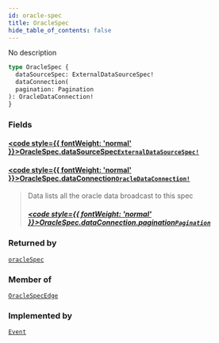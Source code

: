 ```yaml
---
id: oracle-spec
title: OracleSpec
hide_table_of_contents: false
---
```








No description

```graphql
type OracleSpec {
  dataSourceSpec: ExternalDataSourceSpec!
  dataConnection(
  pagination: Pagination
): OracleDataConnection!
}
```


### Fields

#### [<code style={{ fontWeight: 'normal' }}>OracleSpec.<b>dataSourceSpec</b></code>](#)<Bullet />[`ExternalDataSourceSpec!`](/testnet/api/graphql/objects/external-data-source-spec) <Badge class="secondary" text="non-null"/> <Badge class="secondary" text="object"/>
> 
> 

#### [<code style={{ fontWeight: 'normal' }}>OracleSpec.<b>dataConnection</b></code>](#)<Bullet />[`OracleDataConnection!`](/testnet/api/graphql/objects/oracle-data-connection) <Badge class="secondary" text="non-null"/> <Badge class="secondary" text="object"/>
> Data lists all the oracle data broadcast to this spec
> ##### [<code style={{ fontWeight: 'normal' }}>OracleSpec.dataConnection.<b>pagination</b></code>](#)<Bullet />[`Pagination`](/testnet/api/graphql/inputs/pagination) <Badge class="secondary" text="input"/>
> 
> 



### Returned by

[`oracleSpec`](/testnet/api/graphql/queries/oracle-spec)  <Badge class="secondary" text="query"/>

### Member of

[`OracleSpecEdge`](/testnet/api/graphql/objects/oracle-spec-edge)  <Badge class="secondary" text="object"/>

### Implemented by

[`Event`](/testnet/api/graphql/unions/event)  <Badge class="secondary" text="union"/>



